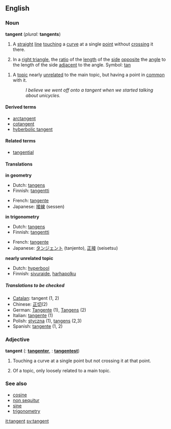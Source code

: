 ==English==
===Noun===
'''tangent''' (''plural:'' '''tangents''')

#{{geometry}} A [[straight]] [[line]] [[touching]] a [[curve]] at a single [[point]] without [[crossing]] it there.
#{{trigonometry}} In a [[right triangle]], the [[ratio]] of the [[length]] of the [[side]] [[opposite]] the [[angle]] to the length of the side [[adjacent]] to the angle. Symbol: [[tan]]
<!--This definition equivalent to the one above; it does not define a new sense of the word
#{{mathematics}} The ratio of the [[sine]] to the [[cosine]], in either the [[real]] or [[complex]] [[number]]s.-->
#A [[topic]] nearly [[unrelated]] to the main topic, but having a point in [[common]] with it.
#:''I believe we went off onto a tangent when we started talking about unicycles.''

====Derived terms====
*[[arctangent]]
*[[cotangent]]
*[[hyberbolic tangent]]

====Related terms====
*[[tangential]]

====Translations====

'''in geometry'''
{{top}}
*Dutch: [[tangens]]
*Finnish: [[tangentti]]
{{mid}}
*French: [[tangente]] {{f}}
*Japanese: [[接線]] (sessen)
{{bottom}}

'''in trigonometry'''
{{top}}
*Dutch: [[tangens]]
*Finnish: [[tangentti]]
{{mid}}
*French: [[tangente]] {{f}}
*Japanese: [[タンジェント]] (tanjento), [[正接]] (seisetsu)
{{bottom}}

'''nearly unrelated topic'''
{{top}}
*Dutch: [[hyperbool]] {{f}}
*Finnish: [[sivuraide]], [[harhapolku]]
{{mid}}
{{bottom}}

=====Translations to be checked=====
{{checktrans}}
<!--Remove this section once all of the translations below have been moved into the tables above.-->

*[[Catalan]]: tangent {{f}} (1, 2)
*Chinese: [[正切]](2)
*German: [[Tangente]] {{f}} (1), [[Tangens]] {{m}} (2)
*Italian: [[tangente]] {{f}} (1)
*Polish: [[styczna]] {{f}} (1), [[tangens]] {{m}} (2,3)
*Spanish: [[tangente]] {{f}} (1, 2)

===Adjective===
'''tangent'''  ({{compar}}: '''[[tangenter]]''', {{superl}}: '''[[tangentest]]''')

#{{geometry}} Touching a curve at a single point but not crossing it at that point.
#Of a topic, only loosely related to a main topic.

===See also===
*[[cosine]]
*[[non sequitur]]
*[[sine]]
*[[trigonometry]]

[[it:tangent]]
[[sv:tangent]]